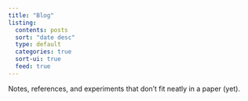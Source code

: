 ```yaml
---
title: "Blog"
listing:
  contents: posts
  sort: "date desc"
  type: default
  categories: true
  sort-ui: true
  feed: true
---
```


Notes, references, and experiments that don't fit neatly in a paper (yet).
